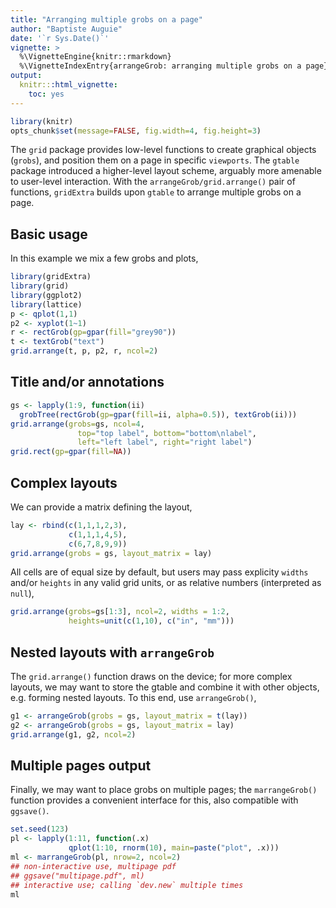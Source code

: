 ```yaml
---
title: "Arranging multiple grobs on a page"
author: "Baptiste Auguie"
date: '`r Sys.Date()`'
vignette: >
  %\VignetteEngine{knitr::rmarkdown}
  %\VignetteIndexEntry{arrangeGrob: arranging multiple grobs on a page}
output:
  knitr:::html_vignette:
    toc: yes
---
```


```r
library(knitr)
opts_chunk$set(message=FALSE, fig.width=4, fig.height=3)
```

The `grid` package provides low-level functions to create graphical objects (`grobs`), and position them on a page in specific `viewports`. The `gtable` package introduced a higher-level layout scheme, arguably more amenable to user-level interaction. With the `arrangeGrob/grid.arrange()` pair of functions, `gridExtra` builds upon `gtable` to arrange multiple grobs on a page.

## Basic usage

In this example we mix a few grobs and plots,
```r
library(gridExtra)
library(grid)
library(ggplot2)
library(lattice)
p <- qplot(1,1)
p2 <- xyplot(1~1)
r <- rectGrob(gp=gpar(fill="grey90"))
t <- textGrob("text")
grid.arrange(t, p, p2, r, ncol=2)
```

## Title and/or annotations

```r
gs <- lapply(1:9, function(ii) 
  grobTree(rectGrob(gp=gpar(fill=ii, alpha=0.5)), textGrob(ii)))
grid.arrange(grobs=gs, ncol=4, 
               top="top label", bottom="bottom\nlabel", 
               left="left label", right="right label")
grid.rect(gp=gpar(fill=NA))
```

## Complex layouts

We can provide a matrix defining the layout,

```r
lay <- rbind(c(1,1,1,2,3),
             c(1,1,1,4,5),
             c(6,7,8,9,9))
grid.arrange(grobs = gs, layout_matrix = lay)
```

All cells are of equal size by default, but users may pass explicity `widths` and/or `heights` in any valid grid units, or as relative numbers (interpreted as `null`),

```r
grid.arrange(grobs=gs[1:3], ncol=2, widths = 1:2, 
             heights=unit(c(1,10), c("in", "mm")))
```

## Nested layouts with `arrangeGrob`

The `grid.arrange()` function draws on the device; for more complex layouts, we may want to store the gtable and combine it with other objects, e.g. forming nested layouts. To this end, use `arrangeGrob()`,

```r
g1 <- arrangeGrob(grobs = gs, layout_matrix = t(lay))
g2 <- arrangeGrob(grobs = gs, layout_matrix = lay)
grid.arrange(g1, g2, ncol=2)
```

## Multiple pages output

Finally, we may want to place grobs on multiple pages; the `marrangeGrob()` function provides a convenient interface for this, also compatible with `ggsave()`.


```r
set.seed(123)
pl <- lapply(1:11, function(.x) 
             qplot(1:10, rnorm(10), main=paste("plot", .x)))
ml <- marrangeGrob(pl, nrow=2, ncol=2)
## non-interactive use, multipage pdf
## ggsave("multipage.pdf", ml)
## interactive use; calling `dev.new` multiple times
ml
```



